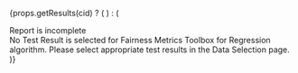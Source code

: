 

{props.getResults(cid) ? (
<InterpretationChart
  metric="mse"
  metric_name="Mean Square Error Parity"
  container={props.container}
  data={props.getResults(cid)}
  parity="0"
/>
) : (
  <div style={{ 
    width: props.width, 
          height: props.height, 
    maxHeight: 1076,
    display: 'flex', 
    justifyContent: 'center', 
    alignItems: 'center',
    flexDirection: 'column',
    background: '#f8f9fa',
    border: '1px dashed #dee2e6',
    borderRadius: '4px',
    padding: '20px',
    textAlign: 'center' 
  }}>
    <div style={{ fontSize: '18px', fontWeight: 'bold', color: '#dc3545', marginBottom: '10px' }}>
      Report is incomplete
    </div>
    <div style={{ color: '#6c757d' }}>
      No Test Result is selected for Fairness Metrics Toolbox for Regression algorithm. 
      Please select appropriate test results in the Data Selection page.
    </div>
  </div>
)}